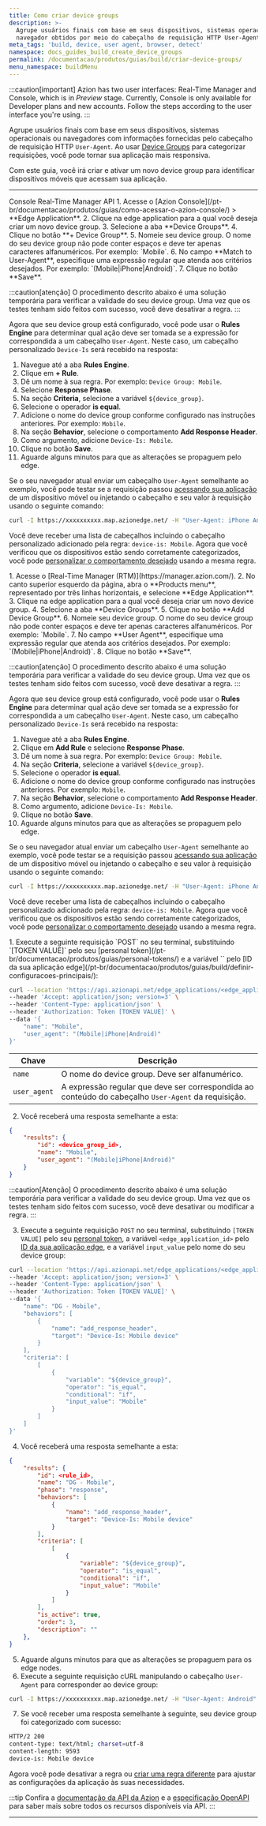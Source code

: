 ```yaml
---
title: Como criar device groups
description: >-
  Agrupe usuários finais com base em seus dispositivos, sistemas operacionais ou
  navegador obtidos por meio do cabeçalho de requisição HTTP User-Agent.
meta_tags: 'build, device, user agent, browser, detect'
namespace: docs_guides_build_create_device_groups
permalink: /documentacao/produtos/guias/build/criar-device-groups/
menu_namespace: buildMenu
---
```



:::caution[important]
Azion has two user interfaces: Real-Time Manager and Console, which is in *Preview* stage. Currently, Console is only available for Developer plans and new accounts. Follow the steps according to the user interface you're using.
:::

Agrupe usuários finais com base em seus dispositivos, sistemas operacionais ou navegadores com informações fornecidas pelo cabeçalho de requisição HTTP `User-Agent`. Ao usar [Device Groups](/pt-br/documentacao/produtos/build/edge-application/device-groups/) para categorizar requisições, você pode tornar sua aplicação mais responsiva.

Com este guia, você irá criar e ativar um novo device group para identificar dispositivos móveis que acessam sua aplicação.

---

<Tabs client:visible>
    <Fragment slot="tab.console">Console</Fragment>
    <Fragment slot="tab.rtm">Real-Time Manager</Fragment>
    <Fragment slot="tab.api">API</Fragment>

<Fragment slot="panel.console">
1. Acesse o [Azion Console](/pt-br/documentacao/produtos/guias/como-acessar-o-azion-console/) > **Edge Application**.
2. Clique na edge application para a qual você deseja criar um novo device group.
3. Selecione a aba **Device Groups**.
4. Clique no botão **+ Device Group**.
5. Nomeie seu device group. O nome do seu device group não pode conter espaços e deve ter apenas caracteres alfanuméricos. Por exemplo: `Mobile`.
6. No campo **Match to User-Agent**, especifique uma expressão regular que atenda aos critérios desejados. Por exemplo: `(Mobile|iPhone|Android)`.
7. Clique no botão **Save**.

:::caution[atenção]
O procedimento descrito abaixo é uma solução temporária para verificar a validade do seu device group. Uma vez que os testes tenham sido feitos com sucesso, você deve desativar a regra.
:::

Agora que seu device group está configurado, você pode usar o **Rules Engine** para determinar qual ação deve ser tomada se a expressão for correspondida a um cabeçalho `User-Agent`. Neste caso, um cabeçalho personalizado `Device-Is` será recebido na resposta:

1. Navegue até a aba **Rules Engine**.
2. Clique em **+ Rule**.
3. Dê um nome à sua regra. Por exemplo: `Device Group: Mobile`.
4. Selecione **Response Phase**.
5. Na seção **Criteria**, selecione a variável `${device_group}`.
6. Selecione o operador **is equal**.
7. Adicione o nome do device group conforme configurado nas instruções anteriores. Por exemplo: `Mobile`.
8. Na seção **Behavior**, selecione o comportamento **Add Response Header**.
9. Como argumento, adicione `Device-Is: Mobile`.
10. Clique no botão **Save**.
11. Aguarde alguns minutos para que as alterações se propaguem pelo edge.

Se o seu navegador atual enviar um cabeçalho `User-Agent` semelhante ao exemplo, você pode testar se a requisição passou [acessando sua aplicação](/pt-br/documentacao/produtos/guias/build/trabalhar-com-rules-engine/) de um dispositivo móvel ou injetando o cabeçalho e seu valor à requisição usando o seguinte comando:

```bash
curl -I https://xxxxxxxxxx.map.azionedge.net/ -H "User-Agent: iPhone Android"
```

Você deve receber uma lista de cabeçalhos incluindo o cabeçalho personalizado adicionado pela regra: `device-is: Mobile`. Agora que você verificou que os dispositivos estão sendo corretamente categorizados, você pode [personalizar o comportamento desejado](/pt-br/documentacao/produtos/guias/build/trabalhar-com-rules-engine/) usando a mesma regra.
</Fragment>

<Fragment slot="panel.rtm">
1. Acesse o [Real-Time Manager (RTM)](https://manager.azion.com/).
2. No canto superior esquerdo da página, abra o **Products menu**, representado por três linhas horizontais, e selecione **Edge Application**.
3. Clique na edge application para a qual você deseja criar um novo device group.
4. Selecione a aba **Device Groups**.
5. Clique no botão **Add Device Group**.
6. Nomeie seu device group. O nome do seu device group não pode conter espaços e deve ter apenas caracteres alfanuméricos. Por exemplo: `Mobile`.
7. No campo **User Agent**, especifique uma expressão regular que atenda aos critérios desejados. Por exemplo: `(Mobile|iPhone|Android)`.
8. Clique no botão **Save**.

:::caution[atenção]
O procedimento descrito abaixo é uma solução temporária para verificar a validade do seu device group. Uma vez que os testes tenham sido feitos com sucesso, você deve desativar a regra.
:::

Agora que seu device group está configurado, você pode usar o **Rules Engine** para determinar qual ação deve ser tomada se a expressão for correspondida a um cabeçalho `User-Agent`. Neste caso, um cabeçalho personalizado `Device-Is` será recebido na resposta:

1. Navegue até a aba **Rules Engine**.
2. Clique em **Add Rule** e selecione **Response Phase**.
3. Dê um nome à sua regra. Por exemplo: `Device Group: Mobile`.
4. Na seção **Criteria**, selecione a variável `${device_group}`.
5. Selecione o operador **is equal**.
6. Adicione o nome do device group conforme configurado nas instruções anteriores. Por exemplo: `Mobile`.
7. Na seção **Behavior**, selecione o comportamento **Add Response Header**.
8. Como argumento, adicione `Device-Is: Mobile`.
9. Clique no botão **Save**.
10. Aguarde alguns minutos para que as alterações se propaguem pelo edge.

Se o seu navegador atual enviar um cabeçalho `User-Agent` semelhante ao exemplo, você pode testar se a requisição passou [acessando sua aplicação](/pt-br/documentacao/produtos/guias/build/trabalhar-com-rules-engine/) de um dispositivo móvel ou injetando o cabeçalho e seu valor à requisição usando o seguinte comando:

```bash
curl -I https://xxxxxxxxxx.map.azionedge.net/ -H "User-Agent: iPhone Android"
```

Você deve receber uma lista de cabeçalhos incluindo o cabeçalho personalizado adicionado pela regra: `device-is: Mobile`. Agora que você verificou que os dispositivos estão sendo corretamente categorizados, você pode [personalizar o comportamento desejado](/pt-br/documentacao/produtos/guias/build/trabalhar-com-rules-engine/) usando a mesma regra.
</Fragment>

<Fragment slot="panel.api">
1. Execute a seguinte requisição `POST` no seu terminal, substituindo `[TOKEN VALUE]` pelo seu [personal token](/pt-br/documentacao/produtos/guias/personal-tokens/) e a variável `<edge_application_id>` pelo [ID da sua aplicação edge](/pt-br/documentacao/produtos/guias/build/definir-configuracoes-principais/):

```bash
curl --location 'https://api.azionapi.net/edge_applications/<edge_application_id>/device_groups' \
--header 'Accept: application/json; version=3' \
--header 'Content-Type: application/json' \
--header 'Authorization: Token [TOKEN VALUE]' \
--data '{
    "name": "Mobile",
    "user_agent": "(Mobile|iPhone|Android)"
}'
```

  | Chave | Descrição |
  | --- | --- |
  | `name` | O nome do device group. Deve ser alfanumérico. |
  | `user_agent` | A expressão regular que deve ser correspondida ao conteúdo do cabeçalho `User-Agent` da requisição. |

2. Você receberá uma resposta semelhante a esta:

```json
{
    "results": {
        "id": <device_group_id>,
        "name": "Mobile",
        "user_agent": "(Mobile|iPhone|Android)"
    }
}
```

:::caution[Atenção]
O procedimento descrito abaixo é uma solução temporária para verificar a validade do seu device group. Uma vez que os testes tenham sido feitos com sucesso, você deve desativar ou modificar a regra.
:::

3. Execute a seguinte requisição `POST` no seu terminal, substituindo `[TOKEN VALUE]` pelo seu [personal token](/pt-br/documentacao/produtos/guias/personal-tokens/), a variável `<edge_application_id>` pelo [ID da sua aplicação edge](/pt-br/documentacao/produtos/guias/build/definir-configuracoes-principais/), e a variável `input_value` pelo nome do seu device group:

```bash
curl --location 'https://api.azionapi.net/edge_applications/<edge_application_id>/rules_engine/response/rules' \
--header 'Accept: application/json; version=3' \
--header 'Content-Type: application/json' \
--header 'Authorization: Token [TOKEN VALUE]' \
--data '{
    "name": "DG - Mobile",
    "behaviors": [
        {
            "name": "add_response_header",
            "target": "Device-Is: Mobile device"
        }
    ],
    "criteria": [
        [
            {
                "variable": "${device_group}",
                "operator": "is_equal",
                "conditional": "if",
                "input_value": "Mobile"
            }
        ]
    ]
}'
```

4. Você receberá uma resposta semelhante a esta:

```json
{
    "results": {
        "id": <rule_id>,
        "name": "DG - Mobile",
        "phase": "response",
        "behaviors": [
            {
                "name": "add_response_header",
                "target": "Device-Is: Mobile device"
            }
        ],
        "criteria": [
            [
                {
                    "variable": "${device_group}",
                    "operator": "is_equal",
                    "conditional": "if",
                    "input_value": "Mobile"
                }
            ]
        ],
        "is_active": true,
        "order": 3,
        "description": ""
    },
}
```

5. Aguarde alguns minutos para que as alterações se propaguem para os edge nodes.
6. Execute a seguinte requisição cURL manipulando o cabeçalho `User-Agent` para corresponder ao device group:

```bash
curl -I https://xxxxxxxxxx.map.azionedge.net/ -H "User-Agent: Android"
```

7. Se você receber uma resposta semelhante à seguinte, seu device group foi categorizado com sucesso:

```bash
HTTP/2 200 
content-type: text/html; charset=utf-8
content-length: 9593
device-is: Mobile device
```

Agora você pode desativar a regra ou [criar uma regra diferente](/pt-br/documentacao/produtos/guias/build/trabalhar-com-rules-engine/) para ajustar as configurações da aplicação às suas necessidades.

:::tip
Confira a [documentação da API da Azion](https://api.azion.com/) e a [especificação OpenAPI](https://github.com/aziontech/azionapi-openapi/) para saber mais sobre todos os recursos disponíveis via API.
:::
</Fragment>

</Tabs>

---

